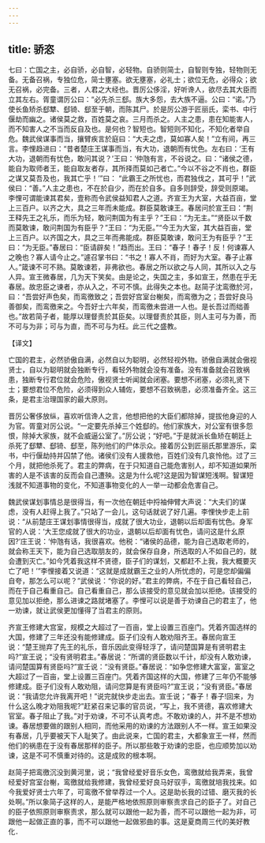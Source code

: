 ```yaml
---
---
---
```

title: 骄恣
---



七曰：亡国之主，必自骄，必自智，必轻物。自骄则简士，自智则专独，轻物则无备。无备召祸，专独位危，简士壅塞。欲无壅塞，必礼士；欲位无危，必得众；欲无召祸，必完备。三者，人君之大经也。晋厉公侈淫，好听谗人，欲尽去其大臣而立其左右。胥童谓厉公曰：“必先杀三郄。族大多怨，去大族不逼。公曰：“诺。”乃使长鱼矫杀郄犨、郄锜、郄至于朝，而陈其尸。於是厉公游于匠丽氏，栾书、中行偃劫而幽之。诸侯莫之救，百姓莫之哀。三月而杀之。人主之患，患在知能害人，而不知害人之不当而反自及也。是何也？智短也。智短则不知化，不知化者举自危。魏武侯谋事而当，攘臂疾言於庭曰：“大夫之虑，莫如寡人矣！”立有间，再三言。李悝趋进曰：“昔者楚庄王谋事而当，有大功，退朝而有忧色。左右曰：‘王有大功，退朝而有忧色，敢问其说？’王曰：‘仲虺有言，不谷说之。曰：“诸侯之德，能自为取师者王，能自取友者存，其所择而莫如己者亡。”今以不谷之不肖也，群臣之谋又莫吾及也，我其亡乎！’”曰： “此霸王之所忧也，而君独伐之，其可乎！”武侯曰：“善。”人主之患也，不在於自少，而在於自多。自多则辞受，辞受则原竭。李悝可谓能谏其君矣，壹称而令武侯益知君人之道。齐宣王为大室，大益百亩，堂上三百户。以齐之大，具之三年而未能成。群臣莫敢谏王。春居问於宣王曰：“荆王释先王之礼乐，而乐为轻，敢问荆国为有主乎？”王曰：“为无主。”“贤臣以千数而莫敢谏，敢问荆国为有臣乎？”王曰：“为无臣。”“今王为大室，其大益百亩，堂上三百户。以齐国之大，具之三年而弗能成。群臣莫敢谏，敢问王为有臣乎？”王曰：“为无臣。”春居曰：“臣请辟矣！”趋而出。王曰：“春子！春子！反！何谏寡人之晚也？寡人请今止之。”遽召掌书曰：“书之！寡人不肖，而好为大室。春子止寡人。”箴谏不可不熟。莫敢谏若，非弗欲也。春居之所以欲之与人同，其所以入之与人异。宣王微春居，几为天下笑矣。由是论之，失国之主，多如宣王，然患在乎无春居。故忠臣之谏者，亦从入之，不可不慎。此得失之本也。赵简子沈鸾徼於河，曰：“吾尝好声色矣，而鸾徼致之；吾尝好宫室台榭矣，而鸾徼为之；吾尝好良马善御矣，而鸾徼来之。今吾好士六年矣，而鸾徼未尝进一人也。是长吾过而绌善也。”故若简子者，能厚以理督责於其臣矣。以理督责於其臣，则人主可与为善，而不可与为非；可与为直，而不可与为枉。此三代之盛教。

【译文】

亡国的君主，必然骄傲自满，必然自以为聪明，必然轻视外物。骄傲自满就会傲视贤士，自以为聪明就会独断专行，看轻外物就会没有准备。没有准备就会召致祸患，独断专行君位就会危险，傲视贤士听闻就会闭塞。要想不闭塞，必须礼贤下士；要想君位不危险，必须得到众人辅佐，要想不召致祸患，必须准备齐全。这三条，是君主治理国家的最大原则。

晋厉公奢侈放纵，喜欢听信谗人之言，他想把他的大臣们都除掉，提拔他身迎的人为官。胥童对厉公说。“一定要先杀掉三个姓郄的。他们家族大，对公室有很多怨恨，除掉大家族，就不会威逼公室了。”厉公说；“好吧。”于是就派长鱼矫在朝廷上杀死了郄犨、郄锜、郄至，陈列他们的尸体示众。接着厉公到匠丽氏那里游乐，栾书，中行偃劫持并囚禁了他。诸侯们没有人援救他，百姓们没有几哀怜他。过了三个月，就把他杀死了。君主的弊病，在于只知道自己能危害别人，却不知道如果所害的人是不该害的反而会自己遭殃。这是为什么呢?这是因为智谋短浅啊。智谋短浅就不知道事物的变化，不知道事物变化的人一举一动都会危害自己。

魏武侯谋划事情总是很得当，有一次他在朝廷中捋袖伸臂大声说：“大夫们的谋虑，没有人赶得上我了。”只站了一会儿，这句话就说了好几遍。李悝快步走上前说：“从前楚庄王谋划事情很得当，成就了很大功业，退朝以后却面有忧色。身军官的人说：‘大王您成就了很大的功业，退朝以后却面有忧色，请问这是什幺原因?’庄王说：‘仲虺有话，我很喜欢。他税：“诸侯的品德，能为自己选取老师的，就会称王天下，能为自己选取朋友的，就会保存自身，所选取的人不如自己的，就会遭到灭亡。”如今凭着我这样不贤德，臣子们的谋划，又都赶不上我，我大概要灭亡了吧！’”李悝接着又说道：“这就是成就霸王之业的人所忧虑的，可是您却偏偏自夸，那怎么可以呢？”武侯说：“你说的好。”君主的弊病，不在于自己看轻自己，而在于自己看重自己。自己看重自己，那么该接受的意见就会加以拒绝。该接受的意见加以拒绝，那么进谏之路就堵塞了。李悝可以说是善于劝谏自己的君主了，他一劝谏，就让武侯更加懂得了当君主的原则。

齐宣王修建大宫室，规模之大超过了一百亩，堂上设置三百座门。凭着齐国选样的大国，修建了三年还没有能修建成。臣子们没有人敢劝阻齐王。春居向宣王说：“楚王抛弃了先王的礼乐，音乐因此变得轻浮了，请问楚国算是有贤明君主吗?”宣王说；“没有贤明君主。”春居说：“所谓的贤臣数以千计，却没有人敢劝谏，请问楚国算有贤臣吗?”宣壬说：“没有贤臣。”春居说：“如争您修建大富室，富室之大超过了一百亩，堂上设置三百座门。凭着齐国这样的大国，修建了三年仍不能够修建成。臣子们没有人敢劝阻，请问您算是有贤臣吗?”宣王说；“没有贤臣。”春居说：“我请您允许我离开吧！”说完就快步走出去。宣壬说；“春子！春子!回来，为什么这么晚才劝阻我呢?”赶紧召来记事的官员说，“写上，我不贤德，喜欢修建大官室。春子阻止了我。”对于劝谏，不可不认真考虑。不敢劝谏的人，并不是不想劝谏。春居想要做的跟别人相同，而他采用的劝谏的方法跟别人不一样。宣王如果没有春居，几乎要被天下人耻笑了。由此说来，亡国的君主，大都象宣王一样，然而他们的祸患在于没有春居那样的臣子。所以那些敢于劝谏的忠臣，也应顺势加以劝谏，这是不可不慎重对待的。这是成败的根本啊。

赵简子把鸾徼沉没到黄河里，说；“我曾经爱好音乐女色，鸾徼就给我弄来，我曾经爱好宫室台榭，鸾徼就给我修建，我曾经爱好良马好驭手，鸾徼就培我找来。如今我爱好贤士六年了，可鸾徼不曾举荐过一个人。这是助长我的过错、磨灭我的长处啊。”所以象简子这样的人，是能严格地依照原则审察责求自己的臣子了。对自己的臣子依照原则审察责求，那么就可以跟他一起为善，而不可以跟他一起为非，可跟他一起做正直的事，而不可以跟他一起做邪曲的事。这是夏商周三代的美好教化．